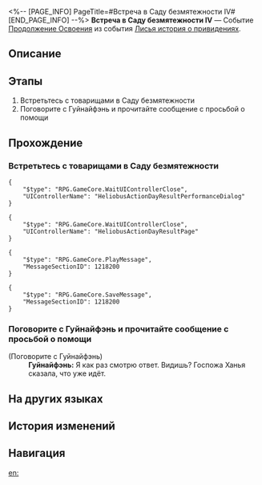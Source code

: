 <%-- [PAGE_INFO]
PageTitle=#Встреча в Саду безмятежности IV#
[END_PAGE_INFO] --%>
{{Дополнить|Диалоги.}}
{{Миссия Инфобокс
|id              = 8015194
|Название        = 
|Изображение     = Миссия Встреча в Саду безмятежности IV.png
|Тип             = Продолжение Освоения
|Событие         = Лисья история о привидениях
|Глава           = Лисья история о привидениях
|Условия         = Достигните фазы 4 в событии [[Лисья история о привидениях]]
|Персонажи       = Гуйнайфэнь; Первопроходец
|СтартЛокация    = [[Лофу Сяньчжоу]] — [[Сад безмятежности]]
|Мир             = Лофу Сяньчжоу
|Предыдущая      = 
|Следующая       = Сон лисы
|Награды         = 
}}
'''Встреча в Саду безмятежности IV''' — Событие [[Продолжение Освоения]] из события [[Лисья история о привидениях]].

==Описание==
{{Описание|Вас вызвала Комиссия десяти владык, чтобы собрать Особый отряд Комиссии десяти владык по расследованию побега хелиоби.<br />Вам предстоит собрать улики, связанные с побегом хелиоби на «Страшилках Лофу».}}

==Этапы==
# Встретьтесь с товарищами в Саду безмятежности
# Поговорите с Гуйнайфэнь и прочитайте сообщение с просьбой о помощи

==Прохождение==
{{Дополнить}}

===Встретьтесь с товарищами в Саду безмятежности===
{{Описание миссии|тип=Продолжение Освоения|локация=Сад безмятежности|Вы снова встречаетесь с Охотниками за привидениями в Саду безмятежности. Читать публикации на «Страшилках Лофу» и проводить расследования стало для вас обычным делом.}}
{{Диалог Начало}}
<pre>{
	"$type": "RPG.GameCore.WaitUIControllerClose",
	"UIControllerName": "HeliobusActionDayResultPerformanceDialog"
}</pre>
<pre>{
	"$type": "RPG.GameCore.WaitUIControllerClose",
	"UIControllerName": "HeliobusActionDayResultPage"
}</pre>
<pre>{
	"$type": "RPG.GameCore.PlayMessage",
	"MessageSectionID": 1218200
}</pre>
<pre>{
	"$type": "RPG.GameCore.SaveMessage",
	"MessageSectionID": 1218200
}</pre>
{{Диалог Конец}}

===Поговорите с Гуйнайфэнь и прочитайте сообщение с просьбой о помощи===
{{Описание миссии|тип=Продолжение Освоения|локация=Сад безмятежности|По завершении приключения вы, как всегда, встречаетесь с Охотниками за привидениями в Саду безмятежности, просто чтобы поработать вместе... Однако на этот раз с вами нет Хохо!<br />Гуйнайфэнь опубликовала сообщение с просьбой предоставить информацию о местонахождении Хохо. Поговорите с ней и узнайте, выяснила ли она что-нибудь.}}
{{Диалог Начало}}

;(Поговорите с Гуйнайфэнь)
:'''Гуйнайфэнь:''' Я как раз смотрю ответ. Видишь? Госпожа Ханья сказала, что уже идёт.
{{Диалог Конец}}

==На других языках==
{{На других языках
|en   = Fyxestroll Gathering (IV)
|zhs  = 绥园聚首•其四
|zht  = 綏園聚首•其四
|ja   = 綏園の集い・其の四
|ko   = 유원에서의 회합•4
|es   = Reunión en el Jardín del Sosiego&nbsp;IV
|fr   = Réunion au Jardin de vulpeflâne IV
|ru   = Встреча в Саду безмятежности IV
|th   = สวนเฮี้ยนแดนสงัด 4
|vi   = Tập Hợp Tại Khu Vườn Tĩnh Mịch 4
|de   = Versammlung im Fuchsfeengarten IV
|id   = Pertemuan Fyxestroll Garden 4
|pt   = Encontro Flamavulpe (IV)
}}

==История изменений==
{{История изменений|3.5}}

==Навигация==
{{Продолжение Освоения Навбокс|Глава }}

[[en:]]
